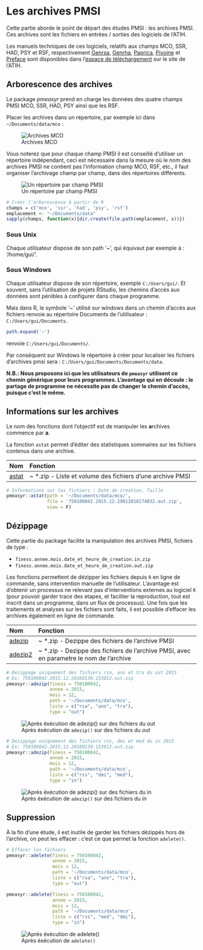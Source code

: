 # Les archives PMSI {#archives}

Cette partie aborde le point de départ des études PMSI : les archives PMSI. Ces archives sont les fichiers en entrées / sorties des logiciels de l'ATIH.

Les manuels techniques de ces logiciels, relatifs aux champs MCO, SSR, HAD, PSY et RSF, respectivement [Genrsa](http://atih.sante.fr/plateformes-de-transmission-et-logiciels/logiciels-espace-de-telechargement#G), [Genrha](http://atih.sante.fr/plateformes-de-transmission-et-logiciels/logiciels-espace-de-telechargement#G), [Paprica](http://atih.sante.fr/plateformes-de-transmission-et-logiciels/logiciels-espace-de-telechargement#P), [Pivoine](http://atih.sante.fr/plateformes-de-transmission-et-logiciels/logiciels-espace-de-telechargement#P) et [Preface](http://atih.sante.fr/plateformes-de-transmission-et-logiciels/logiciels-espace-de-telechargement#P) sont disponibles dans l'[espace de téléchargement](http://atih.sante.fr/plateformes-de-transmission-et-logiciels/logiciels-espace-de-telechargement) sur le site de l'ATIH.



## Arborescence des archives

Le package *pmeasyr* prend en charge les données des quatre champs PMSI MCO, SSR, HAD, PSY ainsi que les RSF.

Placer les archives dans un répertoire, par exemple ici dans `~/Documents/data/mco` :

![Archives MCO](images/archives_mco.png)


Vous noterez que pour chaque champ PMSI il est conseillé d'utiliser un répertoire indépendant, ceci est nécessaire dans la mesure où le nom des archives PMSI ne contient pas l'information champ MCO, RSF, etc., il faut organiser l'archivage champ par champ, dans des répertoires différents.


![Un répertoire par champ PMSI](images/champ_par_champ.png)


```r
# Créer l'arborescence à partir de R
champs = c('mco', 'ssr', 'had', 'psy', 'rsf')
emplacement <- "~/Documents/data"
sapply(champs, function(x){dir.create(file.path(emplacement, x))})
```


### Sous Unix

Chaque utilisateur dispose de son path '~', qui équivaut par exemple à : '/home/gui/'.

### Sous Windows

Chaque utilisateur dispose de son répertoire, exemple `C:/Users/gui/`. Et souvent, sans l’utilisation de projets RStudio, les chemins d’accès aux données sont pénibles à configurer dans chaque programme.

Mais dans R, le symbole '~' utilisé sur windows dans un chemin d’accès aux fichiers renvoie au répertoire Documents de l’utilisateur : `C:/Users/gui/Documents`.

```r
path.expand('~')
```

renvoie `C:/Users/gui/Documents/`.

Par conséquent sur Windows le répertoire à créer pour localiser les fichiers d’archives pmsi sera : `C:/Users/gui/Documents/Documents/data`.

**N.B.: Nous proposons ici que les utilisateurs de `pmeasyr` utilisent ce chemin générique pour leurs programmes. L'avantage qui en découle : le partage de programme ne nécessite pas de changer le chemin d'accès, puisque c'est le même.**

## Informations sur les archives

Le nom des fonctions dont l'objectif est de manipuler les **a**rchives commence par **a**.

La fonction `astat` permet d'éditer des statistiques sommaires sur les fichiers contenus dans une archive.

|Nom       |Fonction                                                                               |
|:---------|:--------------------------------------------------------------------------------------|
|[astat](https://im-aphp.github.io/pmeasyr/reference/astat.html)     |~ *.zip - Liste et volume des fichiers d'une archive PMSI|


```r
# Informations sur les fichiers : Date de creation, Taille
pmeasyr::astat(path = '~/Documents/data/mco/', 
               file = '750100042.2015.12.29012016174032.out.zip', 
               view = F)
```


## Dézippage

Cette partie du package facilite la manipulation des archives PMSI, fichiers de type :

  - `finess.annee.mois.date_et_heure_de_creation.in.zip`
  - `finess.annee.mois.date_et_heure_de_creation.out.zip`

Les fonctions permettent de dézipper les fichiers depuis `R` en ligne de commande, sans intervention manuelle de l'utilisateur. L'avantage est d'obtenir un processus ne relevant pas d'interventions externes au logiciel `R` (pour pouvoir garder trace des etapes, et faciliter la reproduction, tout est inscrit dans un programme, dans un flux de processus). Une fois que les traitements et analyses sur les fichiers sont faits, il est possible d'effacer les archives également en ligne de commande.


|Nom       |Fonction                                                                               |
|:---------|:--------------------------------------------------------------------------------------|
|[adezip](https://im-aphp.github.io/pmeasyr/reference/adezip.html)    |~ *.zip - Dezippe des fichiers de l'archive PMSI                                        |
|[adezip2](https://im-aphp.github.io/pmeasyr/reference/adezip2.html)   |~ *.zip - Dezippe des fichiers de l'archive PMSI, avec en parametre le nom de l'archive|



```r
# Dezippage uniquement des fichiers rsa, ano et tra du out 2015
# Ex: 750100042.2015.12.20160130.153012.out.zip
pmeasyr::adezip(finess = 750100042, 
                annee = 2015, 
                mois = 12, 
                path = '~/Documents/data/mco', 
                liste = c("rsa", "ano", "tra"), 
                type = "out")
```


![Après éxécution de `adezip()` sur des fichiers du *out*](images/archives_dezip.png)

```r
# Dezippage uniquement des fichiers rss, dmi et med du in 2015
# Ex: 750100042.2015.12.20160130.153012.out.zip
pmeasyr::adezip(finess = 750100042, 
                annee = 2015, 
                mois = 12, 
                path = '~/Documents/data/mco', 
                liste = c("rss", "dmi", "med"), 
                type = "in")
```

![Après éxécution de `adezip()` sur des fichiers du *in*](images/archives_mco_in.png)

## Suppression

À la fin d'une étude, il est inutile de garder les fichiers dézippés hors de l'archive, on peut les effacer : c'est ce que permet la fonction `adelete()`.

```r
# Effacer les fichiers
pmeasyr::adelete(finess = 750100042, 
                 annee = 2015, 
                 mois = 12, 
                 path = '~/Documents/data/mco', 
                 liste = c("rsa", "ano", "tra"), 
                 type = "out")

pmeasyr::adelete(finess = 750100042, 
                 annee = 2015, 
                 mois = 12, 
                 path = '~/Documents/data/mco', 
                 liste = c("rss", "med", "dmi"), 
                 type = "in")
```

![Après éxécution de `adelete()`](images/archives_mco.png)

